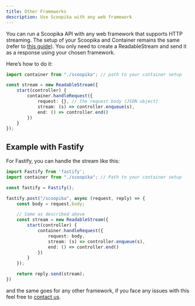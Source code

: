 ```yaml
---
title: Other Frameworks
description: Use Scoopika with any web framework
---
```


You can run a Scoopika API with any web framework that supports HTTP streaming. The setup of your Scoopika and Container remains the same (refer to [this guide](/guides/scoopika-for-the-web)). You only need to create a ReadableStream and send it as a response using your chosen framework.

Here’s how to do it:

```typescript
import container from "./scoopika"; // path to your container setup

const stream = new ReadableStream({
	start(controller) {
		container.handleRequest({
			request: {}, // the request body (JSON object)
			stream: (s) => controller.enqueue(s),
			end: () => controller.end()
		})
	}
});
```

## Example with Fastify

For Fastify, you can handle the stream like this:

```typescript
import Fastify from 'fastify';
import container from "./scoopika"; // Path to your container setup

const fastify = Fastify();

fastify.post("/scoopika", async (request, reply) => {
	const body = request.body;

	// Same as described above
	const stream = new ReadableStream({
		start(controller) {
			container.handleRequest({
				request: body,
				stream: (s) => controller.enqueue(s),
				end: () => controller.end()
			})
		}
	});

	return reply.send(stream);
})
```

and the same goes for any other framework, if you face any issues with this feel free to [contact us](/help/contact-us).